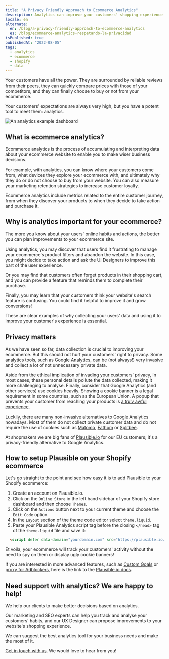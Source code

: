 ```yaml
---
title: "A Privacy Friendly Approach to Ecommerce Analytics"
description: Analytics can improve your customers' shopping experience and increase your conversion rate. Find out how.
locale: en
alternate:
  en: /blog/a-privacy-friendly-approach-to-ecommerce-analytics
  es: /blog/ecommerce-analytics-respetando-la-privacidad
isPublished: true
publishedAt: "2022-08-05"
tags:
  - analytics
  - ecommerce
  - shopify
  - data
---
```


Your customers have all the power. They are surrounded by reliable reviews from
their peers, they can quickly compare prices with those of your competitors, and
they can finally choose to buy or not from your ecommerce.

Your customers' expectations are always very high, but you have a potent tool to
meet them: analytics.

![An analytics example dashboard](/images/blog/analytics-dashboard.jpg)

## What is ecommerce analytics?

Ecommerce analytics is the process of accumulating and interpreting data about
your ecommerce website to enable you to make wiser business decisions.

For example, with analytics, you can know where your customers come from, what
devices they explore your ecommerce with, and ultimately why they do or do not
choose to buy from your website. You can also measure your marketing retention
strategies to increase customer loyalty.

Ecommerce analytics include metrics related to the entire customer journey, from
when they discover your products to when they decide to take action and purchase
it.

## Why is analytics important for your ecommerce?

The more you know about your users' online habits and actions, the better you
can plan improvements to your ecommerce site.

Using analytics, you may discover that users find it frustrating to manage your
ecommerce's product filters and abandon the website. In this case, you might
decide to take action and ask the UI Designers to improve this part of the user
experience.

Or you may find that customers often forget products in their shopping cart, and
you can provide a feature that reminds them to complete their purchase.

Finally, you may learn that your customers think your website's search feature
is confusing. You could find it helpful to improve it and grow conversions!

These are clear examples of why collecting your users' data and using it to
improve your customer's experience is essential.

## Privacy matters

As we have seen so far, data collection is crucial to improving your ecommerce.
But this should not hurt your customers' right to privacy. Some analytics tools,
such as [Google Analytics](https://analytics.google.com/), can be (not always!)
very invasive and collect a lot of not unnecessary private data.

Aside from the ethical implication of invading your customers' privacy, in most
cases, these personal details pollute the data collected, making it more
challenging to analyse. Finally, consider that Google Analytics (and other
services) use cookies heavily. Showing a cookie banner is a legal requirement in
some countries, such as the European Union. A popup that prevents your customer
from reaching your products is [a truly awful
experience](https://www.nytimes.com/2022/01/29/business/dealbook/how-cookie-banners-backfired.html).

Luckily, there are many non-invasive alternatives to Google Analytics nowadays.
Most of them do not collect private customer data and do not require the use of
cookies such as [Matomo](https://matomo.org/), [Fathom](https://usefathom.com/)
or [Splitbee](https://splitbee.io/).

At shopmakers we are big fans of [Plausible.io](https://plausible.io/sites) for
our EU customers; it's a privacy-friendly alternative to Google Analytics.

## How to setup Plausible on your Shopify ecommerce

Let's go straight to the point and see how easy it is to add Plausible to your
Shopify ecommerce:

1. Create an account on Plausible.io.
1. Click on the `Online Store` in the left hand sidebar of your Shopify store
   dashboard and then choose `Themes`.
1. Click on the `Actions` button next to your current theme and choose the `Edit
   Code` option.
1. In the `Layout` section of the theme code editor select `theme.liquid`.
1. Paste your Plausible Analytics script tag before the closing `</head>` tag of
   the `theme.liquid` file and save it:
  ```html
    <script defer data-domain="yourdomain.com" src="https://plausible.io/js/script.js"></script>
  ```

Et voila, your ecommerce will track your customers' activity without the need to
spy on them or display ugly cookie banners!

If you are interested in more advanced features, such as [Custom
Goals](https://plausible.io/docs/custom-event-goals) or [proxy for
Adblockers](https://plausible.io/docs/proxy/introduction), here is the link to
the [Plausible.io docs](https://plausible.io/docs/).

## Need support with analytics? We are happy to help!

We help our clients to make better decisions based on analytics.

Our marketing and SEO experts can help you track and analyse your customers'
habits, and our UX Designer can propose improvements to your website's shopping
experience.

We can suggest the best analytics tool for your business needs and make the most
of it.

[Get in touch with us](mailto:hello@somoscuatro.es). We would love to hear from
you!
